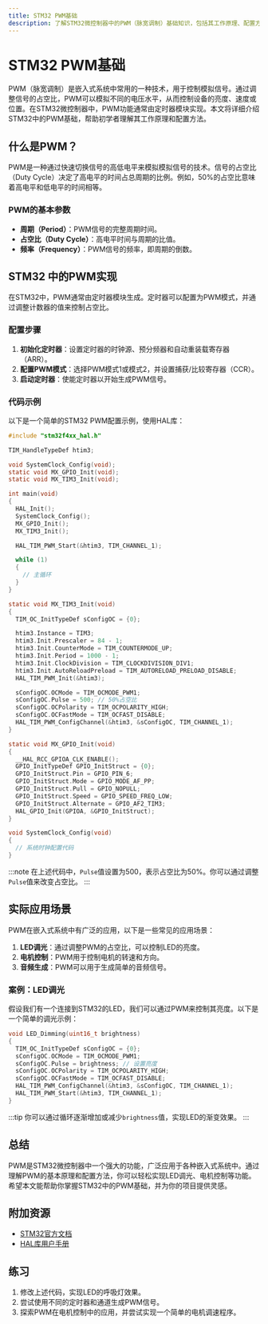 ```yaml
---
title: STM32 PWM基础
description: 了解STM32微控制器中的PWM（脉宽调制）基础知识，包括其工作原理、配置方法以及实际应用场景。
---
```


# STM32 PWM基础

PWM（脉宽调制）是嵌入式系统中常用的一种技术，用于控制模拟信号。通过调整信号的占空比，PWM可以模拟不同的电压水平，从而控制设备的亮度、速度或位置。在STM32微控制器中，PWM功能通常由定时器模块实现。本文将详细介绍STM32中的PWM基础，帮助初学者理解其工作原理和配置方法。

## 什么是PWM？

PWM是一种通过快速切换信号的高低电平来模拟模拟信号的技术。信号的占空比（Duty Cycle）决定了高电平的时间占总周期的比例。例如，50%的占空比意味着高电平和低电平的时间相等。

### PWM的基本参数

- **周期（Period）**：PWM信号的完整周期时间。
- **占空比（Duty Cycle）**：高电平时间与周期的比值。
- **频率（Frequency）**：PWM信号的频率，即周期的倒数。

## STM32 中的PWM实现

在STM32中，PWM通常由定时器模块生成。定时器可以配置为PWM模式，并通过调整计数器的值来控制占空比。

### 配置步骤

1. **初始化定时器**：设置定时器的时钟源、预分频器和自动重装载寄存器（ARR）。
2. **配置PWM模式**：选择PWM模式1或模式2，并设置捕获/比较寄存器（CCR）。
3. **启动定时器**：使能定时器以开始生成PWM信号。

### 代码示例

以下是一个简单的STM32 PWM配置示例，使用HAL库：

```c
#include "stm32f4xx_hal.h"

TIM_HandleTypeDef htim3;

void SystemClock_Config(void);
static void MX_GPIO_Init(void);
static void MX_TIM3_Init(void);

int main(void)
{
  HAL_Init();
  SystemClock_Config();
  MX_GPIO_Init();
  MX_TIM3_Init();

  HAL_TIM_PWM_Start(&htim3, TIM_CHANNEL_1);

  while (1)
  {
    // 主循环
  }
}

static void MX_TIM3_Init(void)
{
  TIM_OC_InitTypeDef sConfigOC = {0};

  htim3.Instance = TIM3;
  htim3.Init.Prescaler = 84 - 1;
  htim3.Init.CounterMode = TIM_COUNTERMODE_UP;
  htim3.Init.Period = 1000 - 1;
  htim3.Init.ClockDivision = TIM_CLOCKDIVISION_DIV1;
  htim3.Init.AutoReloadPreload = TIM_AUTORELOAD_PRELOAD_DISABLE;
  HAL_TIM_PWM_Init(&htim3);

  sConfigOC.OCMode = TIM_OCMODE_PWM1;
  sConfigOC.Pulse = 500; // 50%占空比
  sConfigOC.OCPolarity = TIM_OCPOLARITY_HIGH;
  sConfigOC.OCFastMode = TIM_OCFAST_DISABLE;
  HAL_TIM_PWM_ConfigChannel(&htim3, &sConfigOC, TIM_CHANNEL_1);
}

static void MX_GPIO_Init(void)
{
  __HAL_RCC_GPIOA_CLK_ENABLE();
  GPIO_InitTypeDef GPIO_InitStruct = {0};
  GPIO_InitStruct.Pin = GPIO_PIN_6;
  GPIO_InitStruct.Mode = GPIO_MODE_AF_PP;
  GPIO_InitStruct.Pull = GPIO_NOPULL;
  GPIO_InitStruct.Speed = GPIO_SPEED_FREQ_LOW;
  GPIO_InitStruct.Alternate = GPIO_AF2_TIM3;
  HAL_GPIO_Init(GPIOA, &GPIO_InitStruct);
}

void SystemClock_Config(void)
{
  // 系统时钟配置代码
}
```

:::note
在上述代码中，`Pulse`值设置为500，表示占空比为50%。你可以通过调整`Pulse`值来改变占空比。
:::

## 实际应用场景

PWM在嵌入式系统中有广泛的应用，以下是一些常见的应用场景：

1. **LED调光**：通过调整PWM的占空比，可以控制LED的亮度。
2. **电机控制**：PWM用于控制电机的转速和方向。
3. **音频生成**：PWM可以用于生成简单的音频信号。

### 案例：LED调光

假设我们有一个连接到STM32的LED，我们可以通过PWM来控制其亮度。以下是一个简单的调光示例：

```c
void LED_Dimming(uint16_t brightness)
{
  TIM_OC_InitTypeDef sConfigOC = {0};
  sConfigOC.OCMode = TIM_OCMODE_PWM1;
  sConfigOC.Pulse = brightness; // 设置亮度
  sConfigOC.OCPolarity = TIM_OCPOLARITY_HIGH;
  sConfigOC.OCFastMode = TIM_OCFAST_DISABLE;
  HAL_TIM_PWM_ConfigChannel(&htim3, &sConfigOC, TIM_CHANNEL_1);
  HAL_TIM_PWM_Start(&htim3, TIM_CHANNEL_1);
}
```

:::tip
你可以通过循环逐渐增加或减少`brightness`值，实现LED的渐变效果。
:::

## 总结

PWM是STM32微控制器中一个强大的功能，广泛应用于各种嵌入式系统中。通过理解PWM的基本原理和配置方法，你可以轻松实现LED调光、电机控制等功能。希望本文能帮助你掌握STM32中的PWM基础，并为你的项目提供灵感。

## 附加资源

- [STM32官方文档](https://www.st.com/)
- [HAL库用户手册](https://www.st.com/en/embedded-software/stm32cube-mcu-mpu-packages.html)

## 练习

1. 修改上述代码，实现LED的呼吸灯效果。
2. 尝试使用不同的定时器和通道生成PWM信号。
3. 探索PWM在电机控制中的应用，并尝试实现一个简单的电机调速程序。